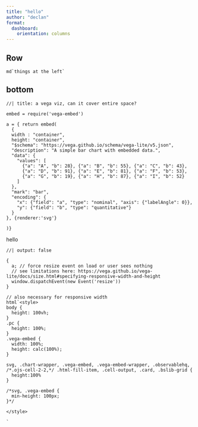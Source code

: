 ```yaml
--- 
title: "hello"
author: "declan"
format:
  dashboard:
    orientation: columns
---
```



## Row

```ojs
md`things at the left`
```


## bottom

```ojs
//| title: a vega viz, can it cover entire space?

embed = require('vega-embed')

a = { return embed(
  {
  width : "container",
  height: "container",
  "$schema": "https://vega.github.io/schema/vega-lite/v5.json",
  "description": "A simple bar chart with embedded data.",
  "data": {
    "values": [
      {"a": "A", "b": 28}, {"a": "B", "b": 55}, {"a": "C", "b": 43},
      {"a": "D", "b": 91}, {"a": "E", "b": 81}, {"a": "F", "b": 53},
      {"a": "G", "b": 19}, {"a": "H", "b": 87}, {"a": "I", "b": 52}
    ]
  },
  "mark": "bar",
  "encoding": {
    "x": {"field": "a", "type": "nominal", "axis": {"labelAngle": 0}},
    "y": {"field": "b", "type": "quantitative"}
  }
}, {renderer:'svg'}

)}

```

::: {#b height="50%"}

hello

:::

```ojs
//| output: false

{
  a; // force resize event on load or user sees nothing
  // see limitations here: https://vega.github.io/vega-lite/docs/size.html#specifying-responsive-width-and-height
  window.dispatchEvent(new Event('resize'))
}

// also necessary for responsive width
html`<style>
body {
  height: 100vh;
}
.pc {
  height: 100%;
}
.vega-embed {
  width: 100%;
  height: calc(100%);
}

svg, .chart-wrapper, .vega-embed, .vega-embed-wrapper, .observablehq, /*.ojs-cell-2-2,*/ .html-fill-item, .cell-output, .card, .bslib-grid {
  height:100%
}

/*svg, .vega-embed {
  min-height: 100px;
}*/

</style>

`
```